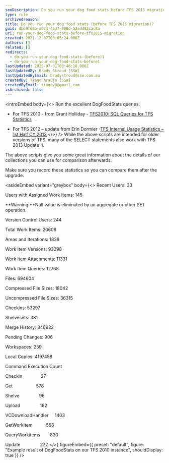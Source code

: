 ```yaml
---
seoDescription: Do you run your dog food stats before TFS 2015 migration? Boost statistics and insights on your Team Foundation Server (TFS) instance with these DogFoodStats queries.
type: rule
archivedreason:
title: Do you run your dog food stats (before TFS 2015 migration)?
guid: db69f69b-a073-4537-908d-52add92cac8a
uri: run-your-dog-food-stats-before-tfs2015-migration
created: 2021-12-07T03:05:24.000Z
authors: []
related: []
redirects:
  - do-you-run-your-dog-food-stats-(before)1
  - do-you-run-your-dog-food-stats-before1
lastUpdated: 2025-07-31T00:46:18.000Z
lastUpdatedBy: Brady Stroud [SSW]
lastUpdatedByEmail: bradystroud@ssw.com.au
createdBy: Tiago Araújo [SSW]
createdByEmail: tiagov8@gmail.com
isArchived: false
---
```


<introEmbed
  body={<>
Run the excellent DogFoodStats queries:

* For TFS 2010 - from Grant Holliday - [TFS2010: SQL Queries for TFS Statistics](https://web.archive.org/web/20150921185130/http://blogs.msdn.com/b/granth/archive/2009/10/23/tfs2010-sql-queries-for-tfs-statistics.aspx)   .

* For TFS 2012 – update from Erin Dormier -[TFS Internal Usage Statistics – 1st Half CY 2013](https://devblogs.microsoft.com/devops/tfs-internal-usage-statistics-1st-half-cy-2013-2/?WT.mc_id=DOP-MVP-33518)
  </>}
/>
While the above scripts are intended for older versions of TFS, many of the SELECT statements also work with TFS 2013 Update 4.

The above scripts give you some great information about the details of our collections you can use for comparison afterwards.

Make sure you record these statistics so you can compare them after the upgrade.


<asideEmbed
  variant="greybox"
  body={<>
    Recent Users: 33

Users with Assigned Work Items: 145

**Warning:**Null value is eliminated by an aggregate or other SET operation.

Version Control Users: 244

Total Work Items: 20608

Areas and Iterations: 1838

Work Item Versions: 93298

Work Item Attachments: 11331

Work Item Queries: 12768

Files: 694604

Compressed File Sizes: 18042

Uncompressed File Sizes: 36315

Checkins: 53297

Shelvesets: 381

Merge History: 846922

Pending Changes: 906

Workspaces: 259

Local Copies: 4197458

Command Execution Count

Checkin               27

Get                   578

Shelve                96

Upload                162

VCDownloadHandler     1403

GetWorkItem           558

QueryWorkitems        830

Update                272
  </>}
  figureEmbed={{
    preset: "default",
    figure: "Example result of DogFoodStats on our TFS 2010 instance",
    shouldDisplay: true
  }}
/>
